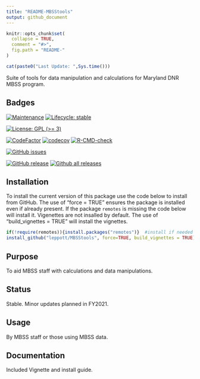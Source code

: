 ---
title: "README-MBSStools"
output: github_document
---

<!-- README.md is generated from README.Rmd. Please edit that file -->

```{r, echo = FALSE}
knitr::opts_chunk$set(
  collapse = TRUE,
  comment = "#>",
  fig.path = "README-"
)
```

```{r, echo = FALSE}
cat(paste0("Last Update: ",Sys.time()))
```
Suite of tools for data manipulation and calculations for Maryland DNR MBSS program.

Badges
-----------
[![Maintenance](https://img.shields.io/badge/Maintained%3F-yes-green.svg)](https://GitHub.com/leppott/MBSStools/graphs/commit-activity)
[![Lifecycle: stable](https://img.shields.io/badge/lifecycle-stable-brightgreen.svg)](https://www.tidyverse.org/lifecycle/#stable)

[![License: GPL (>= 3)](https://img.shields.io/badge/license-GPL (>= 3)-blue.svg)](https://cran.r-project.org/web/licenses/GPL (>= 3))

[![CodeFactor](https://www.codefactor.io/repository/github/leppott/MBSStools/badge)](https://www.codefactor.io/repository/github/leppott/MBSStools)
[![codecov](https://codecov.io/gh/leppott/MBSStools/branch/master/graph/badge.svg)](https://codecov.io/gh/leppott/MBSStools)
[![R-CMD-check](https://github.com/leppott/MBSStools/workflows/R-CMD-check/badge.svg)](https://github.com/leppott/MBSStools/actions)

[![GitHub issues](https://img.shields.io/github/issues/leppott/MBSStools.svg)](https://GitHub.com/leppott/MBSStools/issues/)

[![GitHub release](https://img.shields.io/github/release/leppott/MBSStools.svg)](https://GitHub.com/leppott/MBSStools/releases/)
[![Github all releases](https://img.shields.io/github/downloads/leppott/MBSStools/total.svg)](https://GitHub.com/leppott/MBSStools/releases/)

Installation
------------
To install the current version of this package use the code below to install 
from GitHub. The use of “force = TRUE” ensures the package is installed even if 
already present. If the package `remotes` is missing the code below will install
it.  Vigenettes are not insalled by default.  The use of 
"build_vignettes = TRUE" will install the vignettes.
```{r, eval=FALSE}
if(!require(remotes)){install.packages("remotes")}  #install if needed
install_github("leppott/MBSStools", force=TRUE, build_vignettes = TRUE)
```

Purpose
------------
To aid MBSS staff with calculations and data manipulations.

Status
------------
Stable.  Minor updates planned in FY2021.

Usage
------------
By MBSS staff or those using MBSS data.

Documentation
------------
Included Vignette and install guide.
